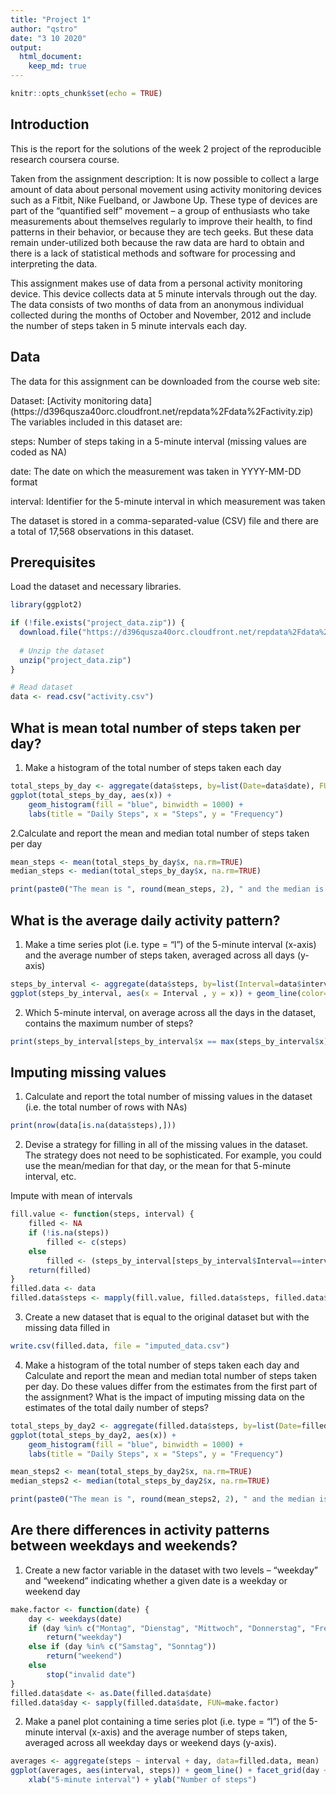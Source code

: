 ---
title: "Project 1"
author: "qstro"
date: "3 10 2020"
output:
  html_document:
    keep_md: true
---

```{r setup, include=FALSE}
knitr::opts_chunk$set(echo = TRUE)
```

## Introduction
This is the report for the solutions of the week 2 project of the reproducible research coursera course. 

Taken from the assignment description: 
It is now possible to collect a large amount of data about personal movement using activity monitoring devices such as a Fitbit, Nike Fuelband, or Jawbone Up. These type of devices are part of the "quantified self" movement -- a group of enthusiasts who take measurements about themselves regularly to improve their health, to find patterns in their behavior, or because they are tech geeks. But these data remain under-utilized both because the raw data are hard to obtain and there is a lack of statistical methods and software for processing and interpreting the data.

This assignment makes use of data from a personal activity monitoring device. This device collects data at 5 minute intervals through out the day. The data consists of two months of data from an anonymous individual collected during the months of October and November, 2012 and include the number of steps taken in 5 minute intervals each day.

## Data
The data for this assignment can be downloaded from the course web site:

Dataset: [Activity monitoring data] (https://d396qusza40orc.cloudfront.net/repdata%2Fdata%2Factivity.zip)
The variables included in this dataset are:

steps: Number of steps taking in a 5-minute interval (missing values are coded as NA)

date: The date on which the measurement was taken in YYYY-MM-DD format

interval: Identifier for the 5-minute interval in which measurement was taken

The dataset is stored in a comma-separated-value (CSV) file and there are a total of 17,568 observations in this dataset.

## Prerequisites
Load the dataset and necessary libraries.

```{r load}
library(ggplot2)

if (!file.exists("project_data.zip")) {
  download.file("https://d396qusza40orc.cloudfront.net/repdata%2Fdata%2Factivity.zip", "project_data.zip")
  
  # Unzip the dataset 
  unzip("project_data.zip")
}

# Read dataset
data <- read.csv("activity.csv")
```

## What is mean total number of steps taken per day?

1. Make a histogram of the total number of steps taken each day
```{r hist, echo=TRUE}
total_steps_by_day <- aggregate(data$steps, by=list(Date=data$date), FUN=sum)
ggplot(total_steps_by_day, aes(x)) +
    geom_histogram(fill = "blue", binwidth = 1000) +
    labs(title = "Daily Steps", x = "Steps", y = "Frequency")
```

2.Calculate and report the mean and median total number of steps taken per day
```{r mean, echo=TRUE}
mean_steps <- mean(total_steps_by_day$x, na.rm=TRUE)
median_steps <- median(total_steps_by_day$x, na.rm=TRUE)

print(paste0("The mean is ", round(mean_steps, 2), " and the median is ", median_steps))
```

## What is the average daily activity pattern?

1. Make a time series plot (i.e. type = "l") of the 5-minute interval (x-axis) and the average number of steps taken, averaged across all days (y-axis)

```{r plot, echo=TRUE}
steps_by_interval <- aggregate(data$steps, by=list(Interval=data$interval), FUN=mean, na.rm = TRUE)
ggplot(steps_by_interval, aes(x = Interval , y = x)) + geom_line(color="blue", size=1) + labs(title = "Avg. Daily Steps", x = "Interval", y = "Average. Steps per day")
```

2. Which 5-minute interval, on average across all the days in the dataset, contains the maximum number of steps?
```{r max, echo=TRUE}
print(steps_by_interval[steps_by_interval$x == max(steps_by_interval$x),])
```

## Imputing missing values

1. Calculate and report the total number of missing values in the dataset (i.e. the total number of rows with NAs)

```{r totalna, echo=TRUE}
print(nrow(data[is.na(data$steps),]))
```

2. Devise a strategy for filling in all of the missing values in the dataset. The strategy does not need to be sophisticated. For example, you could use the mean/median for that day, or the mean for that 5-minute interval, etc.

Impute with mean of intervals

```{r impute, echo=TRUE}
fill.value <- function(steps, interval) {
    filled <- NA
    if (!is.na(steps))
        filled <- c(steps)
    else
        filled <- (steps_by_interval[steps_by_interval$Interval==interval, "x"])
    return(filled)
}
filled.data <- data
filled.data$steps <- mapply(fill.value, filled.data$steps, filled.data$interval)
```

3. Create a new dataset that is equal to the original dataset but with the missing data filled in

```{r write_csv, echo=TRUE}
write.csv(filled.data, file = "imputed_data.csv")
```

4. Make a histogram of the total number of steps taken each day and Calculate and report the mean and median total number of steps taken per day. Do these values differ from the estimates from the first part of the assignment? What is the impact of imputing missing data on the estimates of the total daily number of steps?

```{r hist2, echo=TRUE}
total_steps_by_day2 <- aggregate(filled.data$steps, by=list(Date=filled.data$date), FUN=sum)
ggplot(total_steps_by_day2, aes(x)) +
    geom_histogram(fill = "blue", binwidth = 1000) +
    labs(title = "Daily Steps", x = "Steps", y = "Frequency")

mean_steps2 <- mean(total_steps_by_day2$x, na.rm=TRUE)
median_steps2 <- median(total_steps_by_day2$x, na.rm=TRUE)

print(paste0("The mean is ", round(mean_steps2, 2), " and the median is ", median_steps2))
```
## Are there differences in activity patterns between weekdays and weekends?

1. Create a new factor variable in the dataset with two levels -- "weekday" and "weekend" indicating whether a given date is a weekday or weekend day

```{r week, echo=TRUE}
make.factor <- function(date) {
    day <- weekdays(date)
    if (day %in% c("Montag", "Dienstag", "Mittwoch", "Donnerstag", "Freitag"))
        return("weekday")
    else if (day %in% c("Samstag", "Sonntag"))
        return("weekend")
    else
        stop("invalid date")
}
filled.data$date <- as.Date(filled.data$date)
filled.data$day <- sapply(filled.data$date, FUN=make.factor)
```

2. Make a panel plot containing a time series plot (i.e. type = "l") of the 5-minute interval (x-axis) and the average number of steps taken, averaged across all weekday days or weekend days (y-axis). 

```{r plot2, echo=TRUE}
averages <- aggregate(steps ~ interval + day, data=filled.data, mean)
ggplot(averages, aes(interval, steps)) + geom_line() + facet_grid(day ~ .) +
    xlab("5-minute interval") + ylab("Number of steps")
```